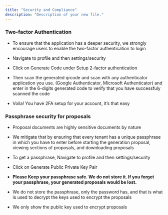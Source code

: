 ```yaml
---
title: "Security and Compliance"
description: "Description of your new file."
---
```


### **Two-factor Authentication**

* To ensure that the application has a deeper security, we strongly encourage users to enable the two-factor authentication to login

* Navigate to profile and then settings/security

* Click on Generate Code under Setup 2-factor authentication

* Then scan the generated qrcode and scan with any authenticator application you use. (Google Authenticator, Microsoft Authenticator) and enter in the 6-digits generated code to verify that you have successfuly scanned the code

* Voila! You have 2FA setup for your account, it’s that easy

### Passphrase security for proposals

* Proposal documents are highly sensitive documents by nature

* We mitigate that by ensuring that every tenant has a unique passphrase in which you have to enter before starting the generation proposal, viewing sections of proposals, and downloading proposals

* To get a passphrase, Navigate to profile and then settings/security

* Click on Generate Public Private Key Pair

* **Please Keep your passphrase safe. We do not store it. If you forget your passphrase, your generated proposals would be lost.**

* We do not store the passphrase, only the password has, and that is what is used to decrypt the keys used to encrypt the proposals

* We only show the public key used to encrypt proposals